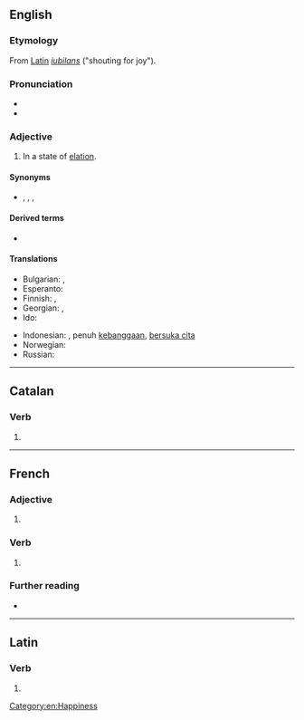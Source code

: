 ==English==
===Etymology===
From [[w:Latin|Latin]] ''[[iubilans]]'' ("shouting for joy").

===Pronunciation===
* {{IPA|en|/ˈdʒu.bə.lənt/}}
* {{audio|en|En-ca-jubilant.oga|Audio (US)}}

===Adjective===
{{en-adj}}

# In a state of [[elation]].
{{rfex|en}}

====Synonyms====
* {{sense|in a state of elation}} {{l|en|delighted}}, {{l|en|elated}}, {{l|en|joyful}}, {{l|en|thrilled}}

====Derived terms====
* {{l|en|jubilantly}}

====Translations====
{{trans-top|In a state of elation}}
* Bulgarian: {{t+|bg|ликуващ}}, {{t+|bg|тържествуващ}}
* Esperanto: {{t|eo|jubila}}
* Finnish: {{t|fi|riemuitseva}}, {{t+|fi|riemukas}}
* Georgian: {{t|ka|მოლხინე}}, {{t|ka|მოზეიმე}}
* Ido: {{t+|io|joyema}}
{{trans-mid}}
* Indonesian: {{t+|id|bangga}}, penuh [[bangga|kebanggaan]], [[suka cita|bersuka cita]]
* Norwegian: {{qualifier|adv}} {{t|no|jublende}}
* Russian: {{t+|ru|ликующий}}
{{trans-bottom}}

[[Category:en:Happiness]]

----

==Catalan==

===Verb===
{{head|ca|verb form}}

# {{ca-verb form of|m=ptc|t=pres|jubilar}}

----

==French==

===Adjective===
{{fr-adj}}

# {{l|en|jubilant}}

===Verb===
{{head|fr|present participle}}

# {{present participle of|fr|jubiler|nocat=1}}

===Further reading===
* {{R:TLFi}}

----

==Latin==

===Verb===
{{la-verb-form|jūbilant}}

# {{inflection of|la|jūbilō||3|p|pres|actv|indc}}